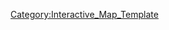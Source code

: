 {{overlay
|image = 1-4_Map.png
|width        = {{MapRatio|440|{{{ratio|1|mapwidth=1}}}}}
|height       = {{MapRatio|250|{{{ratio|1|mapheight=1}}}}}
|AjaxXMLRequest = {{{AjaxXMLRequest|0}}}

|columns      = 0
|grid         = 0

|highlight    = 0
|collapsible  = 0

|popupPrefix = World_1_4_

|overlayNoHeader = 0

|overlayHeaderText = World 1-4
|overlayHeaderTextLink = World 1
|overlayNoHeader = 
|overlayTemplateName = Template:World1-4
|categoryName  = World1-4

}}
<noinclude>
[[Category:Interactive_Map_Template]]
</noinclude>